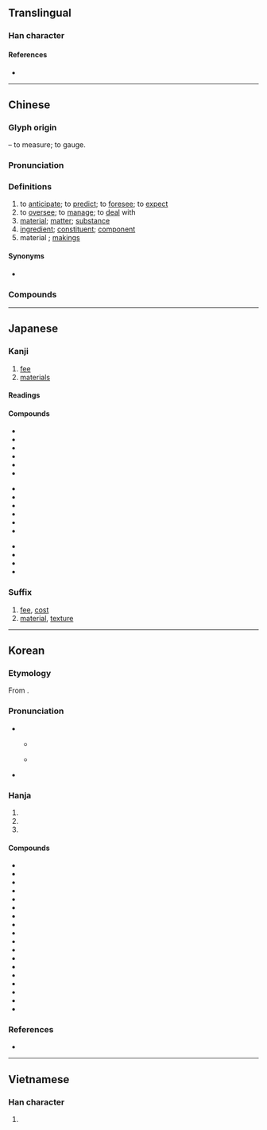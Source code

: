 {{character info}}
==Translingual==
{{stroke order|strokes=10}}

===Han character===
{{Han char|rn=68|rad=斗|as=06|sn=10|four=94900|canj=FDYJ|ids=⿰米斗}}

====References====
* {{Han ref|kx=0478.090|dkj=13501|dj=0836.100|hdz=32253.040|uh=6599|ud=26009|bh=AEC6|bd=44742}}

----

==Chinese==
{{zh-forms}}

===Glyph origin===
{{Han etym}}
{{Han compound|米|斗|ls=ic|t1=rice|t2=dipper}} – to measure; to gauge.

===Pronunciation===
{{zh-pron
|m=liào,er=y
|c=liu6-2,liu6
|h=pfs=liau
|mb=liāu
|md=lâiu/liêu/lièu
|md_note=lâiu - vernacular (noun); liêu - literary (verb: “to measure; to consider; to estimate”); lièu - obsolete literary (verb: “to oversee; to manage”), now merged into ''liêu''
|mn=ml,jj,tw:liāu
|mn-t=liao7/liou7
|mn-t_note=liao7 - Shantou; liou7 - Chaozhou
|w=3liau
|mc=y
|oc=y
|ma=y
|cat=v,n
}}

===Definitions===
{{zh-hanzi}}

# to [[anticipate]]; to [[predict]]; to [[foresee]]; to [[expect]]
# to [[oversee]]; to [[manage]]; to [[deal]] with
# [[material]]; [[matter]]; [[substance]]
# [[ingredient]]; [[constituent]]; [[component]]
# material {{gloss|suited for a certain purpose}}; [[makings]]
#: {{zh-x|他 不是 當兵 的 料。|He is not born to be a soldier.}}

====Synonyms====
* {{sense|material; makings}} {{zh-l|料子}}

===Compounds===
{{zh-der|材料|料酒|坯料|偷工減料|工料|呢料|廣告顏料|六料|呆滯物料|吸聲材料|史料|意料|完全肥料|化學肥料|乾料|急料子|不夠料|世事難料|官料藥|下腳料|布料|塑料|始料不及|不料|宿料|孰料|原料|始料未及|建築材料|佐料|塗料|大料|寬打料帳|執料|四料簡|出人意料|作料|嗑牙料嘴|加料|廢料|合成染料|出乎意料|個人資料|備料|不出所料|丟磚料瓦|不料量|果料兒|料鈔|物料|用料|打料帳|木料|畫料|無機肥料|料到|春寒料峭|料遠若近|挑牙料脣|料件子|敷料|料算|減工偷料|料豆兒|料應|未料|挑脣料嘴|料子|熟料材兒|油料|料毛|料莫|燃料|有機肥料|真材實料|次級資料|水泥熟料|料嘴|料峭|料絲燈|焊料|料持|燃料礦物|漫頭一料|核子燃料|磨料|磕牙料嘴|核能廢料|有氧飲料|石刻史料|料及|焊接材料|發光顏料|直接肥料|才料|知人料事|料草|打料|料器|料敵|料袋|果如所料|料中|生料|料度|核廢料|石化材料|爛料|燃料油|料敵若神|料錢|料想|料事|料貨|染料|氟塑料|照料|料敵制勝|核燃料|料定|料理|料物|料然|料事如神|料羅灣|毛料|料不到|速效肥料|質料|肥料|統計資料|話料|複合肥料|飲料|迭料|納草納料|都料匠|耐火材料|資料傳輸|豈料|麩料|電料|逆料|隱形塗料|資料|資料庫|食料|餌料生物|養料|飼料作物|飼料|防水材料|配料|笑料|顏料|預料|預拌料|草料|鞣料|資料通訊|賣嘴料舌|雙料|複合材料|邊角料|遲效肥料|軟飲料|香料|粗料|金屬材料|語料庫|陶瓷材料|運動飲料|資料索引|飼料奶粉|苦土肥料|香料群島|衣料|非書資料|詎料|調味料|語料|資料處理|資料檔|無料}}

{{zh-cat|Intermediate}}

----

==Japanese==

===Kanji===
{{ja-kanji|grade=4|rs=斗06}}

# [[fee]]
# [[materials]]

====Readings====
{{ja-readings
|goon=りょう<れう
|kanon=りょう<れう
|kun=はか-る
}}

====Compounds====
{{top3}}
* {{ja-r|料%金|りょう%きん}}
* {{ja-r|原%料|げん%りょう}}
* {{ja-r|料%理|りょう%り}}
* {{ja-r|材%料|ざい%りょう}}
* {{ja-r|調%味%料|ちょう%み%りょう}}
* {{ja-r|無%料|む%りょう}}
{{mid3}}
* {{ja-r|飲%料|いん%りょう}}
* {{ja-r|賃%料|ちん%りょう}}
* {{ja-r|有%料|ゆう%りょう}}
* {{ja-r|香%料|こう%りょう}}
* {{ja-r|史%料|し%りょう}}
* {{ja-r|材%料%費|ざい%りょう%ひ}}
{{mid3}}
* {{ja-r|みかじめ料|みかじめりょう}}
* {{ja-r|挨%拶%料|あい%さつ%りょう}}
* {{ja-r|立%退%料|たち%のき%りょう}}
* {{ja-r|料%額%印%面|りょう%がく%いん%めん}}
{{bottom}}

{{ja-kanjitab|りょう|yomi=o}}

===Suffix===
{{ja-pos|suffix|りょう}}

# [[fee]], [[cost]]
# [[material]], [[texture]]

----

==Korean==

===Etymology===
From {{der|ko|ltc|-}} {{ltc-l|料}}.
{{collapse|
{{hanja-sinjeung|뇨|nyo}}

From {{der|ko|ltc|-}} {{ltc-l|料|id=1}}
* {{hanja-dongguk|료ᇢ|lyow}}

From {{der|ko|ltc|-}} {{ltc-l|料|id=2}}
* {{hanja-dongguk|료ᇢ〮|lyów}}
|Historical readings
|bg=#FFFFFF}}

===Pronunciation===
* {{q|initial position}}
** {{sense|material; to predict; etc.}} {{ko-hanja-pron|요}}
** {{sense|fee; price; etc.}} {{ko-hanja-pron|요|l=y}}
* {{q|non-initial position}} {{ko-hanja-pron|료}}

===Hanja===
{{ko-hanja-search}}
{{ko-hanja|헤아리다|헤아릴|료||요}}

# {{hanja form of|[[료]]/[[요]]|[[fee]]; [[price]]; [[cost]]; [[count]]}}
# {{hanja form of|[[료]]/[[요]]|[[material]]; [[ingredient]]}}
# {{hanja form of|[[료]]/[[요]]|to [[predict]]; to [[anticipate]]}}

====Compounds====
{{der-top3|Compounds}}
* {{ko-l|요리|料理}}
* {{ko-l|요금|料金}}
* {{ko-l|자료|資料}}
* {{ko-l|재료|材料}}
* {{ko-l|원료|原料}}
* {{ko-l|연료|燃料}}
* {{ko-l|무료|無料}}
* {{ko-l|유로|有料}}
* {{ko-l|음료||飮料}}
* {{ko-l|비료|肥料}}
* {{ko-l|과료|科料}}
* {{ko-l|사료|史料}}
* {{ko-l|염료|染料}}
* {{ko-l|사료|飼料}}
* {{ko-l|과료|過料}}
* {{ko-l|사료|思料}}
* {{ko-l|도료|塗料}}
* {{ko-l|향신료|香辛料}}
{{der-bottom}}

===References===
* {{R:hanjadoc|4474}}

----

==Vietnamese==

===Han character===
{{vi-readings|reading=liệu, liều, xệu, lẽo, liêu|rs=斗06}}

# {{rfdef|vi|sort=斗06}}